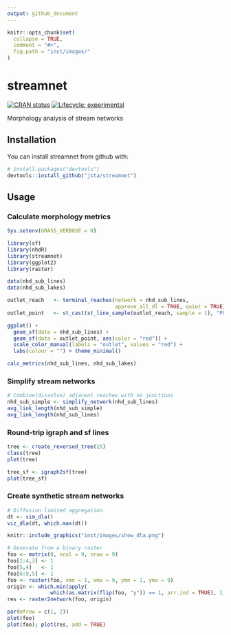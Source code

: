 ```yaml
---
output: github_document
---
```


<!-- README.md is generated from README.Rmd. Please edit that file -->

```r
knitr::opts_chunk$set(
  collapse = TRUE,
  comment = "#>",
  fig.path = "inst/images/"
)
```

# streamnet

[![CRAN status](https://www.r-pkg.org/badges/version/streamnet)](https://cran.r-project.org/package=streamnet)
[![Lifecycle: experimental](https://img.shields.io/badge/lifecycle-experimental-orange.svg)](https://www.tidyverse.org/lifecycle/#experimental)

Morphology analysis of stream networks 

## Installation

You can install streamnet from github with:

```r
# install.packages("devtools")
devtools::install_github("jsta/streamnet")
```

## Usage

### Calculate morphology metrics

```r
Sys.setenv(GRASS_VERBOSE = 0)
```

```r
library(sf)
library(nhdR)
library(streamnet)
library(ggplot2)
library(raster)
```

```r
data(nhd_sub_lines)
data(nhd_sub_lakes)

outlet_reach   <- terminal_reaches(network = nhd_sub_lines, 
                                   approve_all_dl = TRUE, quiet = TRUE)
outlet_point   <- st_cast(st_line_sample(outlet_reach, sample = 1), "POINT")

ggplot() +
  geom_sf(data = nhd_sub_lines) +
  geom_sf(data = outlet_point, aes(color = "red")) +
  scale_color_manual(labels = "outlet", values = "red") +
  labs(colour = "") + theme_minimal()

calc_metrics(nhd_sub_lines, nhd_sub_lakes)
```

### Simplify stream networks

```r
# Combine(dissolve) adjacent reaches with no junctions
nhd_sub_simple <- simplify_network(nhd_sub_lines)
avg_link_length(nhd_sub_simple)
avg_link_length(nhd_sub_lines)
```

### Round-trip igraph and sf lines

```r
tree <- create_reversed_tree(15)
class(tree)
plot(tree)

tree_sf <- igraph2sf(tree)
plot(tree_sf)
```

### Create synthetic stream networks

```r
# Diffusion limited aggregation
dt <- sim_dla()
viz_dla(dt, which.max(dt))
```

```r
knitr::include_graphics("inst/images/show_dla.png")
```

```r
# Generate from a binary raster
foo <- matrix(0, ncol = 9, nrow = 9)
foo[1:4,3] <- 1
foo[5,4]   <- 1
foo[6:9,5] <- 1
foo <- raster(foo, xmn = 1, xmx = 9, ymn = 1, ymx = 9)
origin <- which.min(apply(
              which(as.matrix(flip(foo, "y")) == 1, arr.ind = TRUE), 1, sum))
res <- raster2network(foo, origin)

par(mfrow = c(1, 2))
plot(foo)
plot(foo); plot(res, add = TRUE)
```
